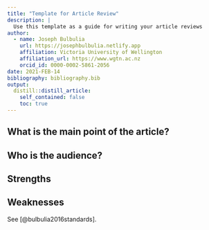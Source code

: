 ```yaml
---
title: "Template for Article Review"
description: |
  Use this template as a guide for writing your article reviews
author:
  - name: Joseph Bulbulia
    url: https://josephbulbulia.netlify.app
    affiliation: Victoria University of Wellington
    affiliation_url: https://www.wgtn.ac.nz
    orcid_id: 0000-0002-5861-2056
date: 2021-FEB-14
bibliography: bibliography.bib
output:
  distill::distill_article:
    self_contained: false
    toc: true
---
```


## What is the main point of the article? 

## Who is the audience? 

## Strengths

## Weaknesses


See [@bulbulia2016standards].


